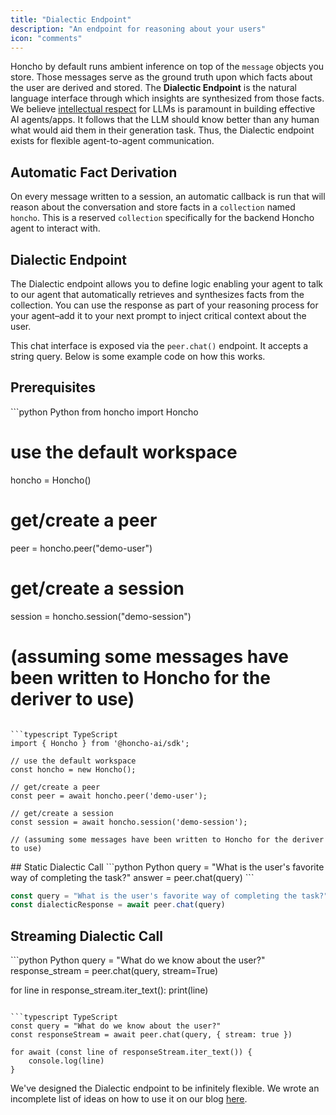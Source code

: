 ```yaml
---
title: "Dialectic Endpoint"
description: "An endpoint for reasoning about your users"
icon: "comments"
---
```


Honcho by default runs ambient inference on top of the `message` objects you store. Those messages serve as the ground truth upon which facts about the user are derived and stored. The **Dialectic Endpoint** is the natural language interface through which insights are synthesized from those facts. We believe [intellectual respect](https://blog.plasticlabs.ai/extrusions/Extrusion-02.24) for LLMs is paramount in building effective AI agents/apps. It follows that the LLM should know better than any human what would aid them in their generation task. Thus, the Dialectic endpoint exists for flexible agent-to-agent communication.

## Automatic Fact Derivation

On every message written to a session, an automatic callback is run that will reason about the conversation and store facts in a `collection` named `honcho`. This is a reserved `collection` specifically for the backend Honcho agent to interact with.

## Dialectic Endpoint

The Dialectic endpoint allows you to define logic enabling your agent to talk to our agent that automatically retrieves and synthesizes facts from the collection. You can use the response as part of your reasoning process for your agent–add it to your next prompt to inject critical context about the user.

This chat interface is exposed via the `peer.chat()` endpoint. It accepts a string query. Below is some example code on how this works.

## Prerequisites

<CodeGroup>
```python Python
from honcho import Honcho

# use the default workspace
honcho = Honcho()

# get/create a peer
peer = honcho.peer("demo-user")

# get/create a session
session = honcho.session("demo-session")

# (assuming some messages have been written to Honcho for the deriver to use)
```

```typescript TypeScript
import { Honcho } from '@honcho-ai/sdk';

// use the default workspace
const honcho = new Honcho();

// get/create a peer
const peer = await honcho.peer('demo-user');

// get/create a session
const session = await honcho.session('demo-session');

// (assuming some messages have been written to Honcho for the deriver to use)
```
</CodeGroup>
## Static Dialectic Call

<CodeGroup>
```python Python
query = "What is the user's favorite way of completing the task?"
answer = peer.chat(query)
```

```typescript TypeScript
const query = "What is the user's favorite way of completing the task?"
const dialecticResponse = await peer.chat(query)
```
</CodeGroup>

## Streaming Dialectic Call

<CodeGroup>
```python Python
query = "What do we know about the user?"
response_stream = peer.chat(query, stream=True)

for line in response_stream.iter_text():
    print(line)
```

```typescript TypeScript
const query = "What do we know about the user?"
const responseStream = await peer.chat(query, { stream: true })

for await (const line of responseStream.iter_text()) {
    console.log(line)
}
```
</CodeGroup>

We've designed the Dialectic endpoint to be infinitely flexible. We wrote an incomplete list of ideas on how to use it on our blog [here](https://blog.plasticlabs.ai/blog/Introducing-Honcho's-Dialectic-API#how-it-works).
